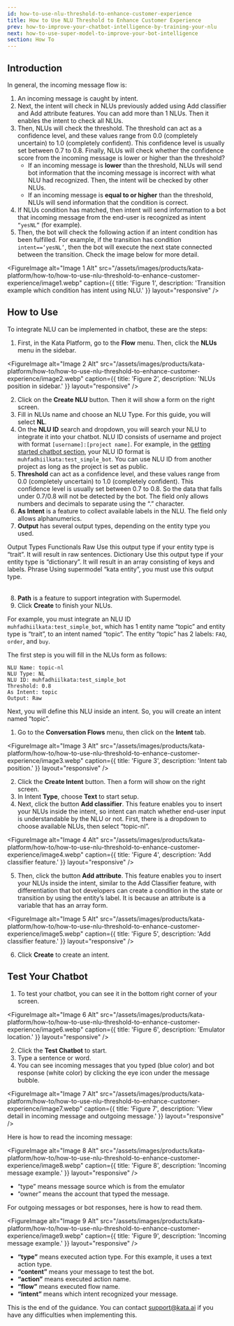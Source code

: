 ```yaml
---
id: how-to-use-nlu-threshold-to-enhance-customer-experience
title: How to Use NLU Threshold to Enhance Customer Experience
prev: how-to-improve-your-chatbot-intelligence-by-training-your-nlu
next: how-to-use-super-model-to-improve-your-bot-intelligence
section: How To
---
```


## Introduction

In general, the incoming message flow is:

1. An incoming message is caught by intent.
2. Next, the intent will check in NLUs previously added using Add classifier and Add attribute features. You can add more than 1 NLUs. Then it enables the intent to check all NLUs.
3. Then, NLUs will check the threshold. The threshold can act as a confidence level, and these values range from 0.0 (completely uncertain) to 1.0 (completely confident). This confidence level is usually set between 0.7 to 0.8. Finally, NLUs will check whether the confidence score from the incoming message is lower or higher than the threshold?
   - If an incoming message is **lower** than the threshold, NLUs will send bot information that the incoming message is incorrect with what NLU had recognized. Then, the intent will be checked by other NLUs.
   - If an incoming message is **equal to or higher** than the threshold, NLUs will send information that the condition is correct.
4. If NLUs condition has matched, then intent will send information to a bot that incoming message from the end-user is recognized as intent `“yesNL”` (for example).
5. Then, the bot will check the following action if an intent condition has been fulfilled. For example, if the transition has condition `intent==‘yesNL’`, then the bot will execute the next state connected between the transition. Check the image below for more detail.

<FigureImage
  alt="Image 1 Alt"
  src="/assets/images/products/kata-platform/how-to/how-to-use-nlu-threshold-to-enhance-customer-experience/image1.webp"
  caption={{ title: 'Figure 1', description: 'Transition example which condition has intent using NLU.' }}
  layout="responsive"
/>

## How to Use

To integrate NLU can be implemented in chatbot, these are the steps:

1. First, in the Kata Platform, go to the **Flow** menu. Then, click the **NLUs** menu in the sidebar.

<FigureImage
  alt="Image 2 Alt"
  src="/assets/images/products/kata-platform/how-to/how-to-use-nlu-threshold-to-enhance-customer-experience/image2.webp"
  caption={{ title: 'Figure 2', description: 'NLUs position in sidebar.' }}
  layout="responsive"
/>

2. Click on the **Create NLU** button. Then it will show a form on the right screen.
3. Fill in NLUs name and choose an NLU Type. For this guide, you will select **NL**.
4. On the **NLU ID** search and dropdown, you will search your NLU to integrate it into your chatbot. NLU ID consists of username and project with format `[username]:[project name]`. For example, in the [getting started chatbot section](/kata-platform/documentation-content/start-your-first-chatbot), your NLU ID format is `muhfadhiilkata:test_simple_bot`. You can use NLU ID from another project as long as the project is set as public.
5. **Threshold** can act as a confidence level, and these values range from 0.0 (completely uncertain) to 1.0 (completely confident). This confidence level is usually set between 0.7 to 0.8. So the data that falls under 0.7/0.8 will not be detected by the bot. The field only allows numbers and decimals to separate using the “.” character.
6. **As Intent** is a feature to collect available labels in the NLU. The field only allows alphanumerics.
7. **Output** has several output types, depending on the entity type you used.

<Table>
  <TableHead>
    <TableHeadCell>Output Types</TableHeadCell>
    <TableHeadCell>Functionals</TableHeadCell>
  </TableHead>
  <TableBody>
    <TableBodyRow>
      <TableBodyCell>Raw</TableBodyCell>
      <TableBodyCell>
        Use this output type if your entity type is “trait”. It will result in raw sentences.
      </TableBodyCell>
    </TableBodyRow>
    <TableBodyRow>
      <TableBodyCell>Dictionary</TableBodyCell>
      <TableBodyCell>
        Use this output type if your entity type is “dictionary”. It will result in an array consisting of keys and
        labels.
      </TableBodyCell>
    </TableBodyRow>
    <TableBodyRow>
      <TableBodyCell>Phrase</TableBodyCell>
      <TableBodyCell>Using supermodel “kata entity”, you must use this output type.</TableBodyCell>
    </TableBodyRow>
  </TableBody>
</Table>

8. **Path** is a feature to support integration with Supermodel.
9. Click **Create** to finish your NLUs.

For example, you must integrate an NLU ID `muhfadhiilkata:test_simple_bot`, which has 1 entity name “topic” and entity type is “trait”, to an intent named “topic”. The entity “topic” has 2 labels: `FAQ`, `order`, and `buy`.

The first step is you will fill in the NLUs form as follows:

```
NLU Name: topic-nl
NLU Type: NL
NLU ID: muhfadhiilkata:test_simple_bot
Threshold: 0.8
As Intent: topic
Output: Raw
```

Next, you will define this NLU inside an intent. So, you will create an intent named “topic”.

1. Go to the **Conversation Flows** menu, then click on the **Intent** tab.

<FigureImage
  alt="Image 3 Alt"
  src="/assets/images/products/kata-platform/how-to/how-to-use-nlu-threshold-to-enhance-customer-experience/image3.webp"
  caption={{ title: 'Figure 3', description: 'Intent tab position.' }}
  layout="responsive"
/>

2. Click the **Create Intent** button. Then a form will show on the right screen.
3. In Intent **Type**, choose **Text** to start setup.
4. Next, click the button **Add classifier**. This feature enables you to insert your NLUs inside the intent, so intent can match whether end-user input is understandable by the NLU or not. First, there is a dropdown to choose available NLUs, then select “topic-nl”.

<FigureImage
  alt="Image 4 Alt"
  src="/assets/images/products/kata-platform/how-to/how-to-use-nlu-threshold-to-enhance-customer-experience/image4.webp"
  caption={{ title: 'Figure 4', description: 'Add classifier feature.' }}
  layout="responsive"
/>

5. Then, click the button **Add attribute**. This feature enables you to insert your NLUs inside the intent, similar to the Add Classifier feature, with differentiation that bot developers can create a condition in the state or transition by using the entity’s label. It is because an attribute is a variable that has an array form.

<FigureImage
  alt="Image 5 Alt"
  src="/assets/images/products/kata-platform/how-to/how-to-use-nlu-threshold-to-enhance-customer-experience/image5.webp"
  caption={{ title: 'Figure 5', description: 'Add classifier feature.' }}
  layout="responsive"
/>

6. Click **Create** to create an intent.

## Test Your Chatbot

1. To test your chatbot, you can see it in the bottom right corner of your screen.

<FigureImage
  alt="Image 6 Alt"
  src="/assets/images/products/kata-platform/how-to/how-to-use-nlu-threshold-to-enhance-customer-experience/image6.webp"
  caption={{ title: 'Figure 6', description: 'Emulator location.' }}
  layout="responsive"
/>

2. Click the **Test Chatbot** to start.
3. Type a sentence or word.
4. You can see incoming messages that you typed (blue color) and bot response (white color) by clicking the eye icon under the message bubble.

<FigureImage
  alt="Image 7 Alt"
  src="/assets/images/products/kata-platform/how-to/how-to-use-nlu-threshold-to-enhance-customer-experience/image7.webp"
  caption={{ title: 'Figure 7', description: 'View detail in incoming message and outgoing message.' }}
  layout="responsive"
/>

Here is how to read the incoming message:

<FigureImage
  alt="Image 8 Alt"
  src="/assets/images/products/kata-platform/how-to/how-to-use-nlu-threshold-to-enhance-customer-experience/image8.webp"
  caption={{ title: 'Figure 8', description: 'Incoming message example.' }}
  layout="responsive"
/>

- “type” means message source which is from the emulator
- “owner” means the account that typed the message.

For outgoing messages or bot responses, here is how to read them.

<FigureImage
  alt="Image 9 Alt"
  src="/assets/images/products/kata-platform/how-to/how-to-use-nlu-threshold-to-enhance-customer-experience/image9.webp"
  caption={{ title: 'Figure 9', description: 'Incoming message example.' }}
  layout="responsive"
/>

- **“type”** means executed action type. For this example, it uses a text action type.
- **“content”** means your message to test the bot.
- **“action”** means executed action name.
- **“flow”** means executed flow name.
- **“intent”** means which intent recognized your message.

This is the end of the guidance. You can contact <a href="mailto:support@kata.ai">support@kata.ai</a> if you have any difficulties when implementing this.
